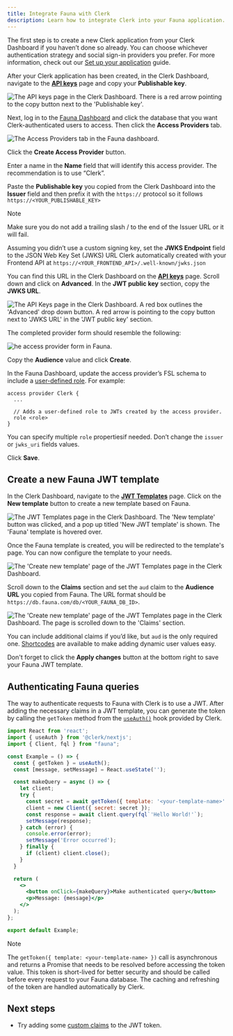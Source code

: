 ```yaml
---
title: Integrate Fauna with Clerk
description: Learn how to integrate Clerk into your Fauna application.
---
```


The first step is to create a new Clerk application from your Clerk Dashboard if you haven’t done so already. You can choose whichever authentication strategy and social sign-in providers you prefer. For more information, check out our [Set up your application](/docs/quickstarts/setup-clerk) guide.

After your Clerk application has been created, in the Clerk Dashboard, navigate to the **[API keys](https://dashboard.clerk.com/last-active?path=api-keys)** page and copy your **Publishable key**.

![The API keys page in the Clerk Dashboard. There is a red arrow pointing to the copy button next to the 'Publishable key'.](/docs/images/integrations/publishable-key.webp)

Next, log in to the [Fauna Dashboard](https://dashboard.fauna.com/) and click the database that you want Clerk-authenticated users to access. Then click the **Access Providers** tab.

![The Access Providers tab in the Fauna dashboard.](/docs/images/integrations/fauna/security-providers.webp)

Click the **Create Access Provider** button.

Enter a name in the **Name** field that will identify this access provider. The recommendation is to use “Clerk”.

Paste the **Publishable key** you copied from the Clerk Dashboard into the **Issuer** field and then prefix it with the `https://` protocol so it follows `https://<YOUR_PUBLISHABLE_KEY>`

> [!NOTE]
> Make sure you do not add a trailing slash / to the end of the Issuer URL or it will fail.

Assuming you didn’t use a custom signing key, set the **JWKS Endpoint** field to the JSON Web Key Set (JWKS) URL Clerk automatically created with your Frontend API at `https://<YOUR_FRONTEND_API>/.well-known/jwks.json`

You can find this URL in the Clerk Dashboard on the **[API keys](https://dashboard.clerk.com/last-active?path=api-keys)** page. Scroll down and click on **Advanced**. In the **JWT public key** section, copy the **JWKS URL**.

![The API Keys page in the Clerk Dashboard. A red box outlines the 'Advanced' drop down button. A red arrow is pointing to the copy button next to 'JWKS URL' in the 'JWT public key' section.](/docs/images/integrations/jwks-url.webp)

The completed provider form should resemble the following:

![he access provider form in Fauna.](/docs/images/integrations/fauna/new-access-provider.webp)

Copy the **Audience** value and click **Create**.

In the Fauna Dashboard, update the access provider’s FSL schema to include a [user-defined role](https://docs.fauna.com/fauna/current/learn/security/roles/). For example:

```fsl
access provider Clerk {
  ...

  // Adds a user-defined role to JWTs created by the access provider.
  role <role>
}
```

You can specify multiple `role` propertiesif needed. Don’t change the `issuer` or `jwks_uri` fields values.

Click **Save**.

## Create a new Fauna JWT template

In the Clerk Dashboard, navigate to the **[JWT Templates](https://dashboard.clerk.com/last-active?path=jwt-templates)** page. Click on the **New template** button to create a new template based on Fauna.

![The JWT Templates page in the Clerk Dashboard. The 'New template' button was clicked, and a pop up titled 'New JWT template' is shown. The 'Fauna' template is hovered over.](/docs/images/integrations/fauna/jwt-templates.webp)

Once the Fauna template is created, you will be redirected to the template's page. You can now configure the template to your needs.

![The 'Create new template' page of the JWT Templates page in the Clerk Dashboard.](/docs/images/integrations/fauna/create-template.webp)

Scroll down to the **Claims** section and set the `aud` claim to the **Audience URL** you copied from Fauna. The URL format should be `https://db.fauna.com/db/<YOUR_FAUNA_DB_ID>`.

![The 'Create new template' page of the JWT Templates page in the Clerk Dashboard. The page is scrolled down to the 'Claims' section.](/docs/images/integrations/fauna/template-shortcodes.webp)

You can include additional claims if you’d like, but `aud` is the only required one. [Shortcodes](/docs/backend-requests/making/jwt-templates#shortcodes) are available to make adding dynamic user values easy.

Don't forget to click the **Apply changes** button at the bottom right to save your Fauna JWT template.

## Authenticating Fauna queries

The way to authenticate requests to Fauna with Clerk is to use a JWT. After adding the necessary claims in a JWT template, you can generate the token by calling the `getToken` method from the [`useAuth()`](/docs/references/react/use-auth) hook provided by Clerk.

```jsx
import React from 'react';
import { useAuth } from '@clerk/nextjs';
import { Client, fql } from "fauna";

const Example = () => {
  const { getToken } = useAuth();
  const [message, setMessage] = React.useState('');

  const makeQuery = async () => {
    let client;
    try {
      const secret = await getToken({ template: '<your-template-name>' });
      client = new Client({ secret: secret });
      const response = await client.query(fql`'Hello World!'`);
      setMessage(response);
    } catch (error) {
      console.error(error);
      setMessage('Error occurred');
    } finally {
      if (client) client.close();
    }
  }

  return (
    <>
      <button onClick={makeQuery}>Make authenticated query</button>
      <p>Message: {message}</p>
    </>
  );
};

export default Example;
```

> [!NOTE]
> The `getToken({ template: <your-template-name> })` call is asynchronous and returns a Promise that needs to be resolved before accessing the token value. This token is short-lived for better security and should be called before every request to your Fauna database. The caching and refreshing of the token are handled automatically by Clerk.

## Next steps

- Try adding some [custom claims](/docs/backend-requests/making/jwt-templates) to the JWT token.
